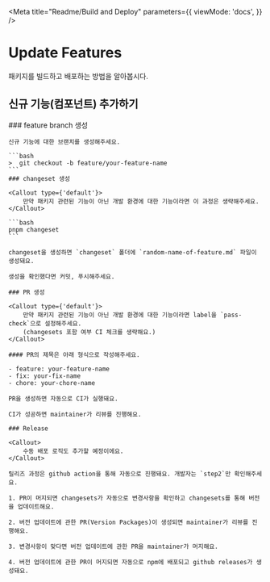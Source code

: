 
<Meta
    title="Readme/Build and Deploy"
    parameters={{
        viewMode: 'docs',
    }}
/>

# Update Features

패키지를 빌드하고 배포하는 방법을 알아봅시다.

## 신규 기능(컴포넌트) 추가하기

<Steps>
    ### feature branch 생성

    신규 기능에 대한 브랜치를 생성해주세요.

    ```bash
    >  git checkout -b feature/your-feature-name
    ```
    ### changeset 생성

    <Callout type={'default'}>
        만약 패키지 관련된 기능이 아닌 개발 환경에 대한 기능이라면 이 과정은 생략해주세요.
    </Callout>

    ```bash
    pnpm changeset
    ```

    changeset을 생성하면 `changeset` 폴더에 `random-name-of-feature.md` 파일이 생성돼요.

    생성을 확인했다면 커밋, 푸시해주세요.

    ### PR 생성

    <Callout type={'default'}>
        만약 패키지 관련된 기능이 아닌 개발 환경에 대한 기능이라면 label을 `pass-check`으로 설정해주세요.
        (changesets 포함 여부 CI 체크를 생략해요.)
    </Callout>

    #### PR의 제목은 아래 형식으로 작성해주세요.

    - feature: your-feature-name
    - fix: your-fix-name
    - chore: your-chore-name

    PR을 생성하면 자동으로 CI가 실행돼요.

    CI가 성공하면 maintainer가 리뷰를 진행해요.

    ### Release

    <Callout>
        수동 배포 로직도 추가할 예정이에요.
    </Callout>

    릴리즈 과정은 github action을 통해 자동으로 진행돼요. 개발자는 `step2`만 확인해주세요.

    1. PR이 머지되면 changesets가 자동으로 변경사항을 확인하고 changesets를 통해 버전을 업데이트해요.

    2. 버전 업데이트에 관한 PR(Version Packages)이 생성되면 maintainer가 리뷰를 진행해요.

    3. 변경사항이 맞다면 버전 업데이트에 관한 PR을 maintainer가 머지해요.

    4. 버전 업데이트에 관한 PR이 머지되면 자동으로 npm에 배포되고 github releases가 생성돼요.
</Steps>










